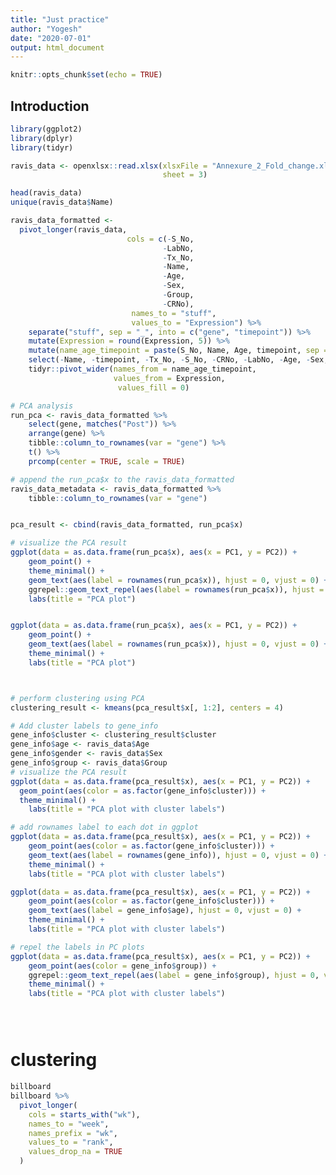 ```yaml
---
title: "Just practice"
author: "Yogesh"
date: "2020-07-01"
output: html_document
---
```


```r
knitr::opts_chunk$set(echo = TRUE)
```

## Introduction
```r
library(ggplot2)
library(dplyr)
library(tidyr)
```

```r
ravis_data <- openxlsx::read.xlsx(xlsxFile = "Annexure_2_Fold_change.xlsx",
                                  sheet = 3)

head(ravis_data)
unique(ravis_data$Name)

ravis_data_formatted <- 
  pivot_longer(ravis_data,
                          cols = c(-S_No,
                                  -LabNo,
                                  -Tx_No,
                                  -Name,
                                  -Age,
                                  -Sex,
                                  -Group,
                                  -CRNo), 
                           names_to = "stuff",
                           values_to = "Expression") %>%
    separate("stuff", sep = "_", into = c("gene", "timepoint")) %>%
	mutate(Expression = round(Expression, 5)) %>%
    mutate(name_age_timepoint = paste(S_No, Name, Age, timepoint, sep = "_")) %>%
    select(-Name, -timepoint, -Tx_No, -S_No, -CRNo, -LabNo, -Age, -Sex, -Group) %>%
    tidyr::pivot_wider(names_from = name_age_timepoint,
                       values_from = Expression,
					   	values_fill = 0)

# PCA analysis
run_pca <- ravis_data_formatted %>%
    select(gene, matches("Post")) %>% 
	arrange(gene) %>%
    tibble::column_to_rownames(var = "gene") %>%
	t() %>%
    prcomp(center = TRUE, scale = TRUE)

# append the run_pca$x to the ravis_data_formatted
ravis_data_metadata <- ravis_data_formatted %>%
	tibble::column_to_rownames(var = "gene")


pca_result <- cbind(ravis_data_formatted, run_pca$x)

# visualize the PCA result
ggplot(data = as.data.frame(run_pca$x), aes(x = PC1, y = PC2)) +
	geom_point() +
	theme_minimal() +
	geom_text(aes(label = rownames(run_pca$x)), hjust = 0, vjust = 0) +	
	ggrepel::geom_text_repel(aes(label = rownames(run_pca$x)), hjust = 0, vjust = 0) +
	labs(title = "PCA plot")


ggplot(data = as.data.frame(run_pca$x), aes(x = PC1, y = PC2)) +
	geom_point() +
	geom_text(aes(label = rownames(run_pca$x)), hjust = 0, vjust = 0) +
	theme_minimal() +
	labs(title = "PCA plot")



# perform clustering using PCA
clustering_result <- kmeans(pca_result$x[, 1:2], centers = 4)

# Add cluster labels to gene_info
gene_info$cluster <- clustering_result$cluster
gene_info$age <- ravis_data$Age
gene_info$gender <- ravis_data$Sex
gene_info$group <- ravis_data$Group
# visualize the PCA result
ggplot(data = as.data.frame(pca_result$x), aes(x = PC1, y = PC2)) +
  geom_point(aes(color = as.factor(gene_info$cluster))) +
  theme_minimal() +
    labs(title = "PCA plot with cluster labels")

# add rownames label to each dot in ggplot
ggplot(data = as.data.frame(pca_result$x), aes(x = PC1, y = PC2)) +
    geom_point(aes(color = as.factor(gene_info$cluster))) +
    geom_text(aes(label = rownames(gene_info)), hjust = 0, vjust = 0) +
    theme_minimal() +
    labs(title = "PCA plot with cluster labels")

ggplot(data = as.data.frame(pca_result$x), aes(x = PC1, y = PC2)) +
    geom_point(aes(color = as.factor(gene_info$cluster))) +
    geom_text(aes(label = gene_info$age), hjust = 0, vjust = 0) +
    theme_minimal() +
    labs(title = "PCA plot with cluster labels")

# repel the labels in PC plots
ggplot(data = as.data.frame(pca_result$x), aes(x = PC1, y = PC2)) +
    geom_point(aes(color = gene_info$group)) +
    ggrepel::geom_text_repel(aes(label = gene_info$group), hjust = 0, vjust = 0) +
    theme_minimal() +
    labs(title = "PCA plot with cluster labels")





```

# clustering 
```r

billboard
billboard %>%
  pivot_longer(
    cols = starts_with("wk"),
    names_to = "week",
    names_prefix = "wk",
    values_to = "rank",
    values_drop_na = TRUE
  )



```